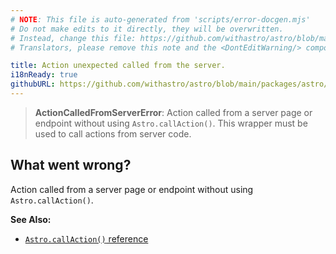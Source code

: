 ```yaml
---
# NOTE: This file is auto-generated from 'scripts/error-docgen.mjs'
# Do not make edits to it directly, they will be overwritten.
# Instead, change this file: https://github.com/withastro/astro/blob/main/packages/astro/src/core/errors/errors-data.ts
# Translators, please remove this note and the <DontEditWarning/> component.

title: Action unexpected called from the server.
i18nReady: true
githubURL: https://github.com/withastro/astro/blob/main/packages/astro/src/core/errors/errors-data.ts
---
```


<DontEditWarning />


> **ActionCalledFromServerError**: Action called from a server page or endpoint without using `Astro.callAction()`. This wrapper must be used to call actions from server code.

## What went wrong?
Action called from a server page or endpoint without using `Astro.callAction()`.

**See Also:**
-  [`Astro.callAction()` reference](/en/reference/api-reference/#astrocallaction)


